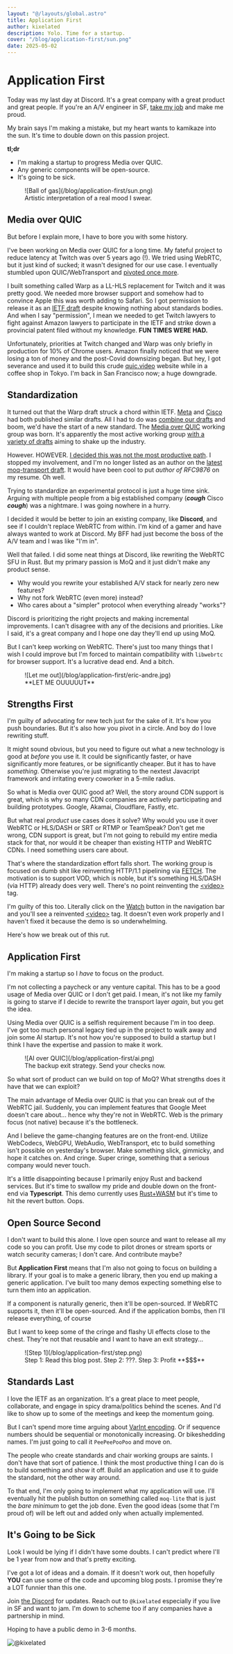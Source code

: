 ```yaml
---
layout: "@/layouts/global.astro"
title: Application First
author: kixelated
description: Yolo. Time for a startup.
cover: "/blog/application-first/sun.png"
date: 2025-05-02
---
```


# Application First
Today was my last day at Discord.
It's a great company with a great product and great people.
If you're an A/V engineer in SF, [take my job](https://discord.com/jobs/7953473002) and make me proud.

My brain says I'm making a mistake, but my heart wants to kamikaze into the sun.
It's time to double down on this passion project.

**tl;dr**
- I'm making a startup to progress Media over QUIC.
- Any generic components will be open-source.
- It's going to be sick.

<figure>
	![Ball of gas](/blog/application-first/sun.png)
	<figcaption>Artistic interpretation of a real mood I swear.</figcaption>
</figure>

## Media over QUIC
But before I explain more, I have to bore you with some history.

I've been working on Media over QUIC for a long time.
My fateful project to reduce latency at Twitch was over 5 years ago (!).
We tried using WebRTC, but it just kind of sucked; it wasn't designed for our use case.
I eventually stumbled upon QUIC/WebTransport and [pivoted once more](https://quic.video/blog/distribution-at-twitch).

I built something called Warp as a LL-HLS replacement for Twitch and it was pretty good.
We needed more browser support and somehow had to convince Apple this was worth adding to Safari.
So I got permission to release it as an [IETF draft](https://www.ietf.org/archive/id/draft-lcurley-warp-00.html) despite knowing nothing about standards bodies.
And when I say "permission", I mean we needed to get Twitch lawyers to fight against Amazon lawyers to participate in the IETF and strike down a provincial patent filed without my knowledge.
**FUN TIMES WERE HAD.**

Unfortunately, priorities at Twitch changed and Warp was only briefly in production for 10% of Chrome users.
Amazon finally noticed that we were losing a ton of money and the post-Covid downsizing began.
But hey, I got severance and used it to build this crude [quic.video](https://quic.video) website while in a coffee shop in Tokyo.
I'm back in San Francisco now; a huge downgrade.

## Standardization
It turned out that the Warp draft struck a chord within IETF.
[Meta](https://www.ietf.org/archive/id/draft-kpugin-rush-03.html) and [Cisco](https://www.ietf.org/archive/id/draft-jennings-mimi-quicr-proto-00.html) had both published similar drafts.
All I had to do was [combine our drafts](https://www.ietf.org/archive/id/draft-lcurley-warp-04.html) and boom, we'd have the start of a new standard.
The [Media over QUIC](https://datatracker.ietf.org/group/moq/about/) working group was born.
It's apparently the most active working group [with a variety of drafts](https://datatracker.ietf.org/group/moq/documents/) aiming to shake up the industry.

However.
HOWEVER.
[I decided this was not the most productive path](https://quic.video/blog/transfork).
I stopped my involvement, and I'm no longer listed as an author on the [latest moq-transport draft](https://www.ietf.org/archive/id/draft-ietf-moq-transport-11.html).
It would have been cool to put *author of RFC9876* on my resume.
Oh well.

Trying to standardize an experimental protocol is just a huge time sink.
Arguing with multiple people from a big established company (__*cough*__ Cisco __*cough*__) was a nightmare.
I was going nowhere in a hurry.

I decided it would be better to join an existing company, like **Discord**, and see if I couldn't replace WebRTC from within.
I'm kind of a gamer and have always wanted to work at Discord.
My BFF had just become the boss of the A/V team and I was like "I'm in".

Well that failed.
I did some neat things at Discord, like rewriting the WebRTC SFU in Rust.
But my primary passion is MoQ and it just didn't make any product sense.

- Why would you rewrite your established A/V stack for nearly zero new features?
- Why not fork WebRTC (even more) instead?
- Who cares about a "simpler" protocol when everything already "works"?

Discord is prioritizing the right projects and making incremental improvements.
I can't disagree with any of the decisions and priorities.
Like I said, it's a great company and I hope one day they'll end up using MoQ.

But I can't keep working on WebRTC.
There's just too many things that I wish I could improve but I'm forced to maintain compatibility with `libwebrtc` for browser support.
It's a lucrative dead end.
And a bitch.

<figure>
	![Let me out](/blog/application-first/eric-andre.jpg)
	<figcaption>**LET ME OUUUUUT**</figcaption>
</figure>

## Strengths First
I'm guilty of advocating for new tech just for the sake of it.
It's how you push boundaries.
But it's also how you pivot in a circle.
And boy do I love rewriting stuff.

It might sound obvious, but you need to figure out what a new technology is good at *before* you use it.
It could be significantly faster, or have significantly more features, or be significantly cheaper.
But it has to have *something*.
Otherwise you're just migrating to the nextest Javacript framework and irritating every coworker in a 5-mile radius.

So what is Media over QUIC good at?
Well, the story around CDN support is great, which is why so many CDN companies are actively participating and building prototypes.
Google, Akamai, Cloudflare, Fastly, etc.

But what real *product* use cases does it solve?
Why would you use it over WebRTC or HLS/DASH or SRT or RTMP or TeamSpeak?
Don't get me wrong, CDN support is great, but I'm not going to rebuild my entire media stack for that, nor would it be cheaper than existing HTTP and WebRTC CDNs.
I need something users care about.

That's where the standardization effort falls short.
The working group is focused on dumb shit like reinventing HTTP/1.1 pipelining via [FETCH](https://www.ietf.org/archive/id/draft-ietf-moq-transport-11.html#name-fetch).
The motivation is to support VOD, which is noble, but it's something HLS/DASH (via HTTP) already does very well.
There's no point reinventing the [\<video\>](https://developer.mozilla.org/en-US/docs/Web/HTML/Reference/Elements/video) tag.

I'm guilty of this too.
Literally click on the [Watch](/watch) button in the navigation bar and you'll see a reinvented [\<video\>](https://developer.mozilla.org/en-US/docs/Web/HTML/Reference/Elements/video) tag.
It doesn't even work properly and I haven't fixed it because the demo is so underwhelming.

Here's how we break out of this rut.

## Application First
I'm making a startup so I *have* to focus on the product.

I'm not collecting a paycheck or any venture capital.
This has to be a good usage of Media over QUIC or I don't get paid.
I mean, it's not like my family is going to starve if I decide to rewrite the transport layer *again*, but you get the idea.

Using Media over QUIC is a selfish requirement because I'm in too deep.
I've got too much personal legacy tied up in the project to walk away and join some AI startup.
It's not how you're supposed to build a startup but I think I have the expertise and passion to make it work.

<figure>
	![AI over QUIC](/blog/application-first/ai.png)
	<figcaption>The backup exit strategy. Send your checks now.</figcaption>
</figure>

So what sort of product can we build on top of MoQ?
What strengths does it have that we can exploit?

The main advantage of Media over QUIC is that you can break out of the WebRTC jail.
Suddenly, you can implement features that Google Meet doesn't care about... hence why they're not in WebRTC.
Web is the primary focus (not native) because it's the bottleneck.

And I believe the game-changing features are on the front-end.
Utilize WebCodecs, WebGPU, WebAudio, WebTransport, etc to build something isn't possible on yesterday's browser.
Make something slick, gimmicky, and hope it catches on.
And cringe.
Super cringe, something that a serious company would never touch.

It's a little disappointing because I primarily enjoy Rust and backend services.
But it's time to swallow my pride and double down on the front-end via **Typescript**.
This demo currently uses [Rust+WASM](https://quic.video/blog/to-wasm) but it's time to hit the revert button.
Oops.


## Open Source Second
I don't want to build this alone.
I love open source and want to release all my code so you can profit.
Use my code to pilot drones or stream sports or watch security cameras; I don't care.
And contribute maybe?

But **Application First** means that I'm also not going to focus on building a library.
If your goal is to make a generic library, then you end up making a generic application.
I've built too many demos expecting something else to turn them into an application.

If a component is naturally generic, then it'll be open-sourced.
If WebRTC supports it, then it'll be open-sourced.
And if the application bombs, then I'll release everything, of course

But I want to keep some of the cringe and flashy UI effects close to the chest.
They're not that reusable and I want to have an exit strategy...

<figure>
	![Step 1](/blog/application-first/step.png)
	<figcaption>Step 1: Read this blog post. Step 2: ???. Step 3: Profit **$$$**</figcaption>
</figure>


## Standards Last
I love the IETF as an organization.
It's a great place to meet people, collaborate, and engage in spicy drama/politics behind the scenes.
And I'd like to show up to some of the meetings and keep the momentum going.

But I can't spend more time arguing about [VarInt encoding](https://github.com/moq-wg/moq-transport/issues/549).
Or if sequence numbers should be sequential or monotonically increasing.
Or bikeshedding names.
I'm just going to call it `PeePeePooPoo` and move on.

The people who create standards and chair working groups are saints.
I don't have that sort of patience.
I think the most productive thing I can do is to build something and show it off.
Build an application and use it to guide the standard, not the other way around.

To that end, I'm only going to implement what my application will use.
I'll eventually hit the publish button on something called `moq-lite` that is just the *bare minimum* to get the job done.
Even the good ideas (some that I'm proud of) will be left out and added only when actually implemented.

## It's Going to be Sick
Look I would be lying if I didn't have some doubts.
I can't predict where I'll be 1 year from now and that's pretty exciting.

I've got a lot of ideas and a domain.
If it doesn't work out, then hopefully **YOU** can use some of the code and upcoming blog posts.
I promise they're a LOT funnier than this one.

Join [the Discord](https://discord.gg/FCYF3p99mr) for updates.
Reach out to `@kixelated` especially if you live in SF and want to jam.
I'm down to scheme too if any companies have a partnership in mind.

Hoping to have a public demo in 3-6 months.

![@kixelated](/blog/avatar.png)